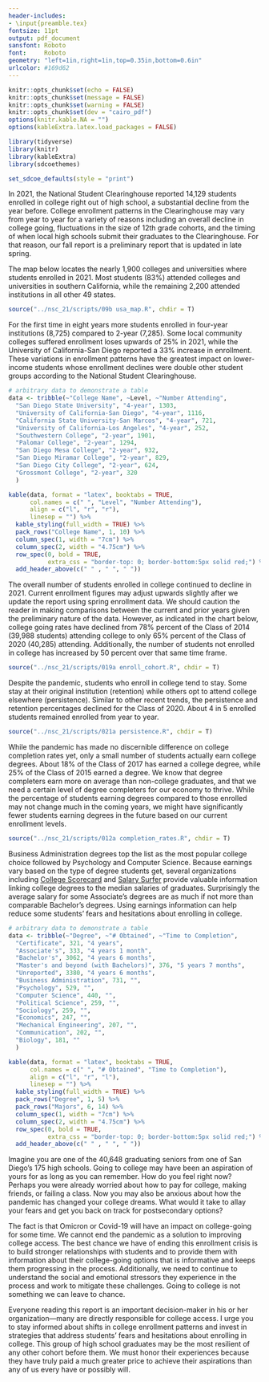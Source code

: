 ```yaml
---
header-includes:
- \input{preamble.tex}
fontsize: 11pt
output: pdf_document
sansfont: Roboto
font:     Roboto
geometry: "left=1in,right=1in,top=0.35in,bottom=0.6in"
urlcolor: #169d62
---
```


\raggedright

```r
knitr::opts_chunk$set(echo = FALSE)
knitr::opts_chunk$set(message = FALSE)
knitr::opts_chunk$set(warning = FALSE)
knitr::opts_chunk$set(dev = "cairo_pdf")
options(knitr.kable.NA = "")
options(kableExtra.latex.load_packages = FALSE)

library(tidyverse)
library(knitr)
library(kableExtra)
library(sdcoethemes)

set_sdcoe_defaults(style = "print")
```

\sdcoelogo{}

\vspace{5mm}
\sdcoetitle{Declines in College Enrollment Continue Unabated in 2021}
\sdcoeauthors{Shannon Coulter, Director of Research and Evaluation}

\vspace{5mm}
\begin{adjustwidth}{50pt}{50pt}
\lettrine[lines=3, lraise=0.2, nindent=0em, slope=0em]{H}igher education enrollment fell to its lowest levels in 2021. In San Diego, more than 2,100 fewer students opted in to college compared to five years ago. Such a decline poses a serious risk for many students, especially those students who rely on a college degree to become upwardly mobile. And yet, simply enrolling in college is no panacea to upward mobility, students must actually attain a college degree, which is no small feat given that fewer than 25 percent actually do. Because of these historic declines in enrollment, we face a monumental problem: *We currently have fewer students in the pipeline to attain a college degree* --potentially losing 500 degree earners from the Class of 2021 alone--and this problem has the potential to further erode a fundamental purpose of K-12 education, our higher education institutions, and our economy at large.

Decisions about attending college were challenging enough prior to the pandemic. Students often questioned their readiness for the rigor of college work and the financial costs. The pandemic has layered other concerns that make college-going decisions even more unstable for students. 

There is no doubt that many students need a college degree to attain their professional aspirations and to achieve economic mobility. San Diego also needs degree earners--the relationship between economic growth and educational attainment are undeniable. We need to act on these complex problems now and address them with long terms solutions, and in the short term, we must continue to improve our understanding of our college-going data and use this information to mitigate students' fears and hesitations about attaining a college degree.

We created this annual report for the purpose of increasing our understanding and decisions about college access and completion. Instead of relying on self-reported information about how many students go to college,  we use the National Student Clearinghouse's StudentTracker service, a nationwide source of college enrollment and degree data from over 3,600 colleges and universities. The StudentTracker data provides our community with a reasonably accurate representation of the number and percentage of students who enroll, persist, and complete college annually. This report helps guide our efforts to get our students back into college and keep our economic outlook bright.
\end{adjustwidth}

\contactinfo{}

\newpage{}
\newgeometry{left=1in,right=1in,top=1in,bottom=1.5in}

\sdcoeheadingone{College Enrollment}

In 2021, the National Student Clearinghouse reported 14,129 students enrolled in college right out of high school, a substantial decline from the year before. College enrollment patterns in the Clearinghouse may vary from year to year for a variety of reasons including an overall decline in college going, fluctuations in the size of 12th grade cohorts, and the timing of when local high schools submit their graduates to the Clearinghouse. For that reason, our fall report is a preliminary report that is updated in late spring.

The map below locates the nearly 1,900 colleges and universities where students enrolled in 2021. Most students (83%) attended colleges and universities in southern California, while the remaining 2,200 attended institutions in all other 49 states. 

\sdcoefigurenumber{1}
\sdcoefiguretitle{While Most College Students Stay Close to Home, Graduates Enroll in Colleges and Universities Across the Country}

```r
source("../nsc_21/scripts/09b usa_map.R", chdir = T)
```
\sdcoesource{National Student Clearinghouse StudentTracker Report.}
\sdcoenote{We used geospatial data to identify the location of each college or university where graduates from the Class of 2021 enrolled. We mapped each student to his or her respective college or university, darker dot patterns represent areas where more students attend college.}

\newpage{}
\newgeometry{left=1in,right=1in,top=1in,bottom=1.5in}

\sdcoeheadingtwo{Top Ten Colleges and Universities Attended}

For the first time in eight years more students enrolled in four-year institutions (8,725) compared to 2-year (7,285). Some local community colleges suffered enrollment loses upwards of 25% in 2021, while the University of California-San Diego reported a 33% increase in enrollment. These variations in enrollment patterns have the greatest impact on lower-income students whose enrollment declines were double other student groups according to the National Student Clearinghouse.

\vspace{3mm}
\sdcoetablenumber{1}
\sdcoetabletitle{More High School Graduates Opted for a Four-Year College Experience in 2021}
\sdcoetablesubtitle{Community colleges still have a big enrollment footprint in San Diego}

```r
# arbitrary data to demonstrate a table
data <- tribble(~"College Name", ~Level, ~"Number Attending",
  "San Diego State University", "4-year", 1303,
  "University of California-San Diego", "4-year", 1116,
  "California State University-San Marcos", "4-year", 721,
  "University of California-Los Angeles", "4-year", 252,
  "Southwestern College", "2-year", 1901,
  "Palomar College", "2-year", 1294,
  "San Diego Mesa College", "2-year", 932,
  "San Diego Miramar College", "2-year", 829,
  "San Diego City College", "2-year", 624,
  "Grossmont College", "2-year", 320
  )

kable(data, format = "latex", booktabs = TRUE,
      col.names = c(" ", "Level", "Number Attending"),
      align = c("l", "r", "r"),
      linesep = "") %>%
  kable_styling(full_width = TRUE) %>%
  pack_rows("College Name", 1, 10) %>%
  column_spec(1, width = "7cm") %>%
  column_spec(2, width = "4.75cm") %>%
  row_spec(0, bold = TRUE,
           extra_css = "border-top: 0; border-bottom:5px solid red;") %>%
  add_header_above(c(" " , " ", " "))
```
\sdcoesource{National Student Clearinghouse StudentTracker Report.}

\newpage{}
\newgeometry{left=1in,right=1in,top=1in,bottom=1.5in}

\sdcoeheadingtwo{College Enrollment by Cohort}

The overall number of students enrolled in college continued to decline in 2021. Current enrollment figures may adjust upwards slightly after we update the report using spring enrollment data. We should caution the reader in making comparisons between the current and prior years given the preliminary nature of the data.  However, as indicated in the chart below, college going rates have declined from 78% percent of the Class of 2014 (39,988 students) attending college to only 65% percent of the Class of 2020 (40,285) attending. Additionally, the number of students not enrolled in college has increased by 50 percent over that same time frame.

\sdcoefigurenumber{2}
\sdcoefiguretitle{Early Enrollment Figures Show Another Steep Decline in College-Going}
\vspace{3mm}

```r
source("../nsc_21/scripts/019a enroll_cohort.R", chdir = T)
```
\sdcoesource{National Student Clearinghouse StudentTracker Report.}
\sdcoenote{We calculated enrollment number for each graduating cohort using data provided by the National Student Clearinghouse. The Clearinghouse data file supplies informatin on whether a student enrolled in college or not with a 93 percent matching rate.}

\newpage{}
\newgeometry{left=1in,right=1in,top=1in,bottom=1.5in}

\sdcoeheadingone{Persistence and Retention}

Despite the pandemic, students who enroll in college tend to stay. Some stay at their original institution (retention) while others opt to attend college elsewhere (persistence). Similar to other recent trends, the persistence and retention percentages declined for the Class of 2020. About 4 in 5 enrolled students remained enrolled from year to year.

\sdcoefigurenumber{3}
\sdcoefiguretitle{Slight Declines in College Persistence and Retention Continue}
\sdcoefiguresubtitle{How the number of students that remain in college compares to those staying in the same college}
\vspace{3mm}

```r
source("../nsc_21/scripts/021a persistence.R", chdir = T)
```
\sdcoesource{National Student Clearinghouse StudentTracker Report.}
\sdcoenote{We calculated persistence as the percentage of students enrolled in college in the first year after high school graduation who then returned to any college for a second year. We calculated retention as the percentage of students returning to the same college from the previous year.}

\newpage{}
\newgeometry{left=1in,right=1in,top=1in,bottom=1.5in}

\sdcoeheadingone{Completion}

While the pandemic has made no discernible difference on college completion rates yet, only a  small number of students actually earn college degrees. About 18% of the Class of 2017 has earned a college degree, while 25% of the Class of 2015 earned a degree. We know that degree completers earn more on average than non-college graduates, and that we need a certain level of degree completers for our economy to thrive. While the percentage of students earning degrees compared to those enrolled may not change much in the coming years, we might have significantly fewer students earning degrees in the future based on our current enrollment levels.

\sdcoefigurenumber{4}
\sdcoefiguretitle{Only 1 in 4 San Diego Students Earn a College Degree}
\sdcoefiguresubtitle{The percentange of students completing degrees in four and six years remains low}
```r
source("../nsc_21/scripts/012a completion_rates.R", chdir = T)
```
\sdcoesource{National Student Clearinghouse StudentTracker Report.}
\sdcoenote{Colleges report graduation rates many different ways. We calculated graduation rates by cohort or year of high school graduation. The 2015 cohort represents the 6-year graduation cohort and the data point reflects the percentage of students from that cohort who earned a degree.}

\newpage{}
\newgeometry{left=1in,right=1in,top=1in,bottom=1.5in}

\sdcoeheadingtwo{Degrees Earned}

Business Administration degrees top the list as the most popular college choice followed by Psychology and Computer Science. Because earnings vary based on the type of degree students get, several organizations including [College Scorecard](https://collegescorecard.ed.gov/) and [Salary Surfer](https://salarysurfer.cccco.edu/SalarySurfer.aspx) provide valuable information linking college degrees to the median salaries of graduates. Surprisingly the average salary for some Associate's degrees are as much if not more than comparable Bachelor's degrees. Using earnings information can help reduce some students' fears and hesitations about enrolling in college.

\sdcoetablenumber{2}
\sdcoetabletitle{2014 Graduates Earned Nearly 7500 Degrees}
\sdcoetablesubtitle{Many students earn two-year degrees in same time some students earn four-year degrees}

```r
# arbitrary data to demonstrate a table
data <- tribble(~"Degree", ~"# Obtained", ~"Time to Completion",
  "Certificate", 321, "4 years",
  "Associate's", 333, "4 years 1 month",
  "Bachelor's", 3062, "4 years 6 months",
  "Master's and beyond (with Bachelors)", 376, "5 years 7 months",
  "Unreported", 3380, "4 years 6 months",
  "Business Administration", 731, "",
  "Psychology", 529, "",
  "Computer Science", 440, "",
  "Political Science", 259, "",
  "Sociology", 259, "",
  "Economics", 247, "",
  "Mechanical Engineering", 207, "",
  "Communication", 202, "",
  "Biology", 181, ""
  )

kable(data, format = "latex", booktabs = TRUE,
      col.names = c(" ", "# Obtained", "Time to Completion"),
      align = c("l", "r", "l"),
      linesep = "") %>%
  kable_styling(full_width = TRUE) %>%
  pack_rows("Degree", 1, 5) %>%
  pack_rows("Majors", 6, 14) %>%
  column_spec(1, width = "7cm") %>%
  column_spec(2, width = "4.75cm") %>%
  row_spec(0, bold = TRUE,
           extra_css = "border-top: 0; border-bottom:5px solid red;") %>%
  add_header_above(c(" " , " ", " "))
```
\sdcoesource{National Student Clearinghouse StudentTracker Report.}
\sdcoenote{We calculated degree information and time to degree from the National Student Clearinghouse StudentTracker report using the Class of 2014. Many colleges and universities choose not to report degree titles or degree majors opting instead to report a graduation date only. For those students, we have identified their degree as "unreported."}

\newpage{}
\newgeometry{left=1in,right=1in,top=1in,bottom=1.5in}

\sdcoeheadingone{Final Thoughts}

Imagine you are one of the 40,648 graduating seniors from one of San Diego's 175 high schools. Going to college may have been an aspiration of yours for as long as you can remember. How do you feel right now? Perhaps you were already worried about how to pay for college, making friends, or failing a class. Now you may also be anxious about how the pandemic has changed your college dreams. What would it take to allay your fears and get you back on track for postsecondary options?

The fact is that Omicron or Covid-19 will have an impact on college-going for some time. We cannot end the pandemic as a solution to improving college access. The best chance we have of ending this enrollment crisis is to build stronger relationships with students and to provide them with information about their college-going options that is informative and keeps them progressing in the process. Additionally, we need to continue to understand the social and emotional stressors they experience in the process and  work to mitigate these challenges. Going to college is not something we can leave to chance. 

Everyone reading this report is an important decision-maker in his or her organization—many are directly responsible for college access. I urge you to stay informed about shifts in college enrollment patterns and invest in strategies that address students' fears and hesitations about enrolling in college. This group of high school graduates may be the most resilient of any other cohort before them. We must honor their experiences because they have truly paid a much greater price to achieve their aspirations than any of us every have or possibly will.


\sdcoeboilerplate{SDCOE's Assessment, Accountability, and Evaluation Department}{January}{2022}

